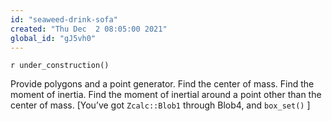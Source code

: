 ```yaml
---
id: "seaweed-drink-sofa"
created: "Thu Dec  2 08:05:00 2021"
global_id: "gJ5vh0"
---
```


`r under_construction()`

Provide polygons and a point generator. Find the center of mass. Find the moment of inertia. Find the moment of inertial around a point other than the center of mass. [You've got `Zcalc::Blob1` through Blob4, and `box_set()` ]
